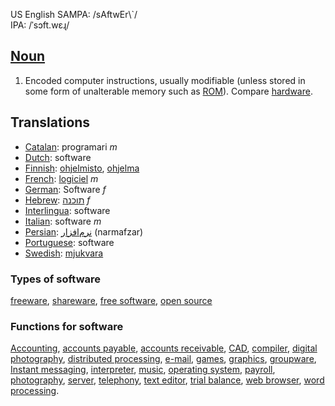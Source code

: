 US English SAMPA: /sAftwEr\`/<BR>
IPA: /ˈsɔft.wɛɻ/

==[[Noun]]==
#Encoded computer instructions, usually modifiable (unless stored in some form of unalterable memory such as [[ROM]]). Compare [[hardware]].

==Translations==
*[[Catalan]]: programari ''m''
*[[Dutch]]: software
*[[Finnish]]: [[ohjelmisto]], [[ohjelma]]
*[[French]]: [[logiciel]] ''m''
*[[German]]: Software ''f''
*[[Hebrew]]: [[תוכנה]] ''f''
*[[Interlingua]]: software
*[[Italian]]: software ''m''
*[[Persian]]: [[نرم‌افزار]] (narmafzar)
*[[Portuguese]]: software
*[[Swedish]]: [[mjukvara]]

===Types of software===
[[freeware]], [[shareware]], [[free software]], [[open source]]

===Functions for software===
[[Accounting]], [[accounts payable]], [[accounts receivable]], [[CAD]], [[compiler]], [[digital photography]],  [[distributed processing]], [[e-mail]], [[games]], [[graphics]], [[groupware]], [[Instant messaging]],  [[interpreter]], [[music]], [[operating system]], [[payroll]], [[photography]], [[server]], [[telephony]], [[text editor]], [[trial balance]], [[web browser]], [[word processing]].